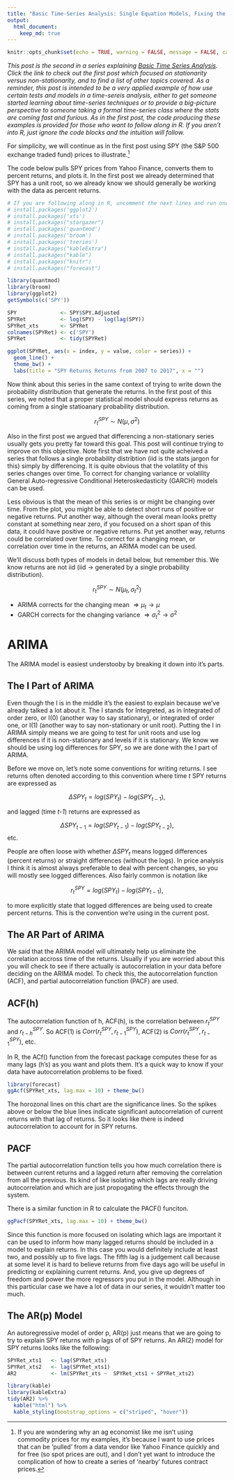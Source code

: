 ```yaml
---
title: "Basic Time-Series Analysis: Single Equation Models, Fixing the Mean and Variance (ARIMA & GARCH)"
output:
  html_document:
    keep_md: true
---
```



```r
knitr::opts_chunk$set(echo = TRUE, warning = FALSE, message = FALSE, cache = TRUE)

```

*This post is the second in a series explaining [Basic Time Series Analysis](http://blog.mindymallory.com/2018/01/basic-time-series-analysis-the-game/). Click the link to check out the first post which focused on stationarity versus non-stationarity, and to find a list of other topics covered. As a reminder, this post is intended to be a very applied example of how use certain tests and models in a time-sereis analysis, either to get someone started learning about time-series techniques or to provide a big-picture perspective to someone taking a formal time-series class where the stats are coming fast and furious. As in the first post, the code producing these examples is provided for those who want to follow along in R. If you aren't into R, just ignore the code blocks and the intuition will follow.* 

For simplicity, we will continue as in the first post using SPY (the S&P 500 exchange traded fund) prices to illustrate.[^whycomm]

[^whycomm]: If you are wondering why an ag economist like me isn't using commodity prices for my examples, it's because I want to use prices that can be 'pulled' from a data vendor like Yahoo Finance quickly and for free (so spot prices are out), and I don't yet want to introduce the complication of how to create a series of 'nearby' futures contract prices. 

The code below pulls SPY prices from Yahoo Finance, converts them to percent returns, and plots it. In the first post we already determined that SPY has a unit root, so we already know we should generally be working with the data as percent returns.  

```r

# If you are following along in R, uncomment the next lines and run once to install the required packages 
# install.packages('ggplot2')
# install.packages('xts')
# install.packages("stargazer")
# install.packages('quantmod')
# install.packages('broom')
# install.packages('tseries')
# install.packages("kableExtra")
# install.packages("kable")
# install.packages("knitr")
# install.packages("forecast")

library(quantmod)
library(broom)
library(ggplot2)
getSymbols(c('SPY'))

SPY              <- SPY$SPY.Adjusted
SPYRet           <- log(SPY) - log(lag(SPY))
SPYRet_xts       <- SPYRet
colnames(SPYRet) <- c('SPY')
SPYRet           <- tidy(SPYRet)

ggplot(SPYRet, aes(x = index, y = value, color = series)) + 
  geom_line() + 
  theme_bw() +
  labs(title = "SPY Returns Returns from 2007 to 2017", x = "")


```

Now think about this series in the same context of trying to write down the probability distribution that generate the returns. In the first post of this series, we noted that a proper statistical model should express returns as coming from a single statioanary probability distribution. 

$$r^{SPY}_t \sim N(\mu, \sigma^2)$$

Also in the first post we argued that differencing a non-stationary series usually gets you pretty far toward this goal. This post will continue trying to improve on this objective. Note first that we have not quite acheived a series that follows a single probability distribtion (iid is the stats jargon for this) simply by differencing. It is quite obvious that the volatility of this series changes over time. To correct for changing variance or volalility General Auto-regressive Conditional Heteroskedasticity (GARCH) models can be used. 

Less obvious is that the mean of this series is or might be changing over time. From the plot, you might be able to detect short runs of positive or negative returns. Put another way, although the overal mean looks pretty constant at something near zero, if you focused on a short span of this data, it could have positive or negative returns. Put yet another way, returns could be correlated over time. To correct for a changing mean, or correlation over time in the returns, an ARIMA model can be used. 

We'll discuss both types of models in detail below, but remember this. We know returns are not iid (iid $\rightarrow$ generated by a single probability distribution).

$$r^{SPY}_t \sim N(\mu_t, \sigma_t^2)$$

+ ARIMA corrects for the changing mean $\Rightarrow \mu_t \rightarrow \mu$
+ GARCH corrects for the changing variance $\Rightarrow \sigma^2_t \rightarrow \sigma^2$

# ARIMA 

The ARIMA model is easiest understooby by breaking it down into it's parts. 

## The I Part of ARIMA

Even though the I is in the middle it's the easiest to explain because we've already talked a lot about it. The I stands for Integreted, as in Integrated of order zero, or I(0) (another way to say stationary), or integrated of order one, or I(1) (another way to say non-stationary or unit root). Putting the I in ARIMA simply means we are going to test for unit roots and use log differences if it is non-stationary and levels if it is stationary. We know we should be using log differences for SPY, so we are done with the I part of ARIMA. 

Before we move on, let's note some conventions for writing returns. I see returns often denoted according to this convention where time *t* SPY returns are expressed as

$$\Delta SPY_t = log(SPY_t) - log(SPY_{t-1}),$$ 

and lagged (time *t-1*) returns are expressed as

$$\Delta SPY_{t-1} = log(SPY_{t-1}) - log(SPY_{t-2}),$$ etc.


People are often loose with whether $\Delta SPY_t$ means logged differences (percent returns) or straight differences (without the logs). In price analysis I think it is almost always preferable to deal with percent changes, so you will mostly see logged differences. Also fairly common is notation like

$$r^{SPY}_t = log(SPY_t) - log(SPY_{t-1}),$$

to more explicitly state that logged differences are being used to create percent returns. This is the convention we're using in the current post. 


## The AR Part of ARIMA

We said that the ARIMA model will ultimately help us eliminate the correlation accross time of the returns. Usually if you are worried about this you will check to see if there actually is autocorrelation in your data before deciding on the ARIMA model. To check this, the autocorrelation function (ACF), and partial autocorrelation function (PACF) are used. 

## ACF(h)

The autocorrelation function of h, ACF(h), is the correlation between $r^{SPY}_t$ and $r^{SPY}_{t-h}$. So ACF(1) is $Corr(r^{SPY}_t, r^{SPY}_{t-1})$, ACF(2) is $Corr(r^{SPY}_t, r^{SPY}_{t-1})$, etc. 

In R, the ACf() function from the forecast package computes these for as many lags (h's) as you want and plots them. It's a quick way to know if your data have autocorrelation problems to be fixed. 

```r
library(forecast)
ggAcf(SPYRet_xts, lag.max = 10) + theme_bw()

```

The horozonal lines on this chart are the significance lines. So the spikes above or below the blue lines indicate significant autocorrelation of current returns with that lag of returns. So it looks like there is indeed autocorrelation to account for in SPY returns. 

## PACF

The partial autocorrelation function tells you how much correlation there is between current returns and a lagged return after removing the correlation from all the previous. Its kind of like isolating which lags are really driving autocorrelation and which are just propogating the effects through the system. 

There is a similar function in R to calculate the PACF() funciton. 

```r
ggPacf(SPYRet_xts, lag.max = 10) + theme_bw()

```

Since this function is more focused on isolating which lags are important it can be used to inform how many lagged returns should be included in a model to explain returns. In this case you would definitely include at least two, and possibly up to five lags. The fifth lag is a judgement call because at some level it is hard to believe returns from five days ago will be useful in predicting or explaining current returns. And, you give up degrees of freedom and power the more regressors you put in the model. Although in this particular case we have a lot of data in our series, it wouldn't matter too much.



## The AR(p) Model

An autoregressive model of order p, AR(p) just means that we are going to try to explain SPY returns with p lags of of SPY returns. An AR(2) model for SPY returns looks like the following: 


\begin{align}
r^{SPY}_t &= \beta_0 + \beta_1r^{SPY}_{t-1} + \beta_2r^{SPY}_{t-2} + \epsilon_t \\
\end{align}



```r
SPYRet_xts1   <- lag(SPYRet_xts)
SPYRet_xts2   <- lag(SPYRet_xts1)
AR2           <- lm(SPYRet_xts ~  SPYRet_xts1 + SPYRet_xts2)
```
```r
library(kable)
library(kableExtra)
tidy(AR2) %>% 
  kable("html") %>% 
  kable_styling(bootstrap_options = c("striped", "hover"))

```
